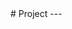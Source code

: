 
<BaseLayout PageID="project">
  <BaseCard title="Project">
    # Project ---
    <EnvelopeCard
      title="Frosti"
      image="https://frosti.saroprock.com/view.png"
      desc="一个干净、优美、快速的博客模板！"
      url="frosti"
      pubDate="Mar 17 2024"
      badge="NEW"
      target="_self"
    />
  </BaseCard>
</BaseLayout>
